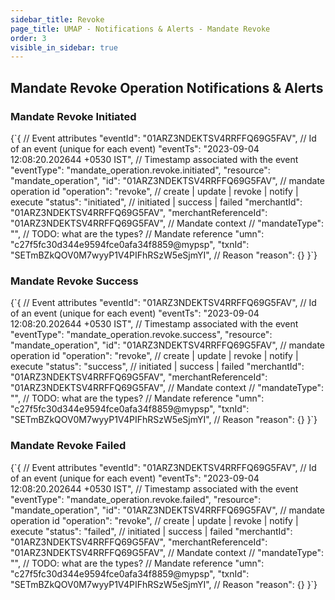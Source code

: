 ```yaml
---
sidebar_title: Revoke
page_title: UMAP - Notifications & Alerts - Mandate Revoke
order: 3
visible_in_sidebar: true
---
```


## Mandate Revoke Operation Notifications & Alerts

### Mandate Revoke Initiated

<CodeBlockWithCopy language="json">
{`{
   // Event attributes
   "eventId": "01ARZ3NDEKTSV4RRFFQ69G5FAV", // Id of an event (unique for each event)
   "eventTs": "2023-09-04 12:08:20.202644 +0530 IST", // Timestamp associated with the event
   "eventType": "mandate_operation.revoke.initiated",
   "resource": "mandate_operation",
   "id": "01ARZ3NDEKTSV4RRFFQ69G5FAV", // mandate operation id
   "operation": "revoke", // create | update | revoke | notify | execute
   "status": "initiated", // initiated | success | failed
   "merchantId": "01ARZ3NDEKTSV4RRFFQ69G5FAV",
   "merchantReferenceId": "01ARZ3NDEKTSV4RRFFQ69G5FAV",
   // Mandate context
   // "mandateType": "<type>", // TODO: what are the types?
   // Mandate reference
   "umn": "c27f5fc30d344e9594fce0afa34f8859@mypsp",
   "txnId": "SETmBZkQOV0M7wyyP1V4PIFhRSzW5eSjmYI",
   // Reason
   "reason": {}
}`}
</CodeBlockWithCopy>

### Mandate Revoke Success

<CodeBlockWithCopy language="json">
{`{
   // Event attributes
   "eventId": "01ARZ3NDEKTSV4RRFFQ69G5FAV", // Id of an event (unique for each event)
   "eventTs": "2023-09-04 12:08:20.202644 +0530 IST", // Timestamp associated with the event
   "eventType": "mandate_operation.revoke.success",
   "resource": "mandate_operation",
   "id": "01ARZ3NDEKTSV4RRFFQ69G5FAV", // mandate operation id
   "operation": "revoke", // create | update | revoke | notify | execute
   "status": "success", // initiated | success | failed
   "merchantId": "01ARZ3NDEKTSV4RRFFQ69G5FAV",
   "merchantReferenceId": "01ARZ3NDEKTSV4RRFFQ69G5FAV",
   // Mandate context
   // "mandateType": "<type>", // TODO: what are the types?
   // Mandate reference
   "umn": "c27f5fc30d344e9594fce0afa34f8859@mypsp",
   "txnId": "SETmBZkQOV0M7wyyP1V4PIFhRSzW5eSjmYI",
   // Reason
   "reason": {}
}`}
</CodeBlockWithCopy>

### Mandate Revoke Failed

<CodeBlockWithCopy language="json">
{`{
   // Event attributes
   "eventId": "01ARZ3NDEKTSV4RRFFQ69G5FAV", // Id of an event (unique for each event)
   "eventTs": "2023-09-04 12:08:20.202644 +0530 IST", // Timestamp associated with the event
   "eventType": "mandate_operation.revoke.failed",
   "resource": "mandate_operation",
   "id": "01ARZ3NDEKTSV4RRFFQ69G5FAV", // mandate operation id
   "operation": "revoke", // create | update | revoke | notify | execute
   "status": "failed", // initiated | success | failed
   "merchantId": "01ARZ3NDEKTSV4RRFFQ69G5FAV",
   "merchantReferenceId": "01ARZ3NDEKTSV4RRFFQ69G5FAV",
   // Mandate context
   // "mandateType": "<type>", // TODO: what are the types?
   // Mandate reference
   "umn": "c27f5fc30d344e9594fce0afa34f8859@mypsp",
   "txnId": "SETmBZkQOV0M7wyyP1V4PIFhRSzW5eSjmYI",
   // Reason
   "reason": {}
}`}
</CodeBlockWithCopy>